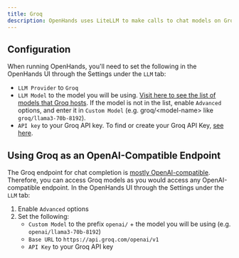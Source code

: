 ```yaml
---
title: Groq
description: OpenHands uses LiteLLM to make calls to chat models on Groq. You can find their documentation on using Groq as a provider [here](https://docs.litellm.ai/docs/providers/groq).
---
```


## Configuration

When running OpenHands, you'll need to set the following in the OpenHands UI through the Settings under the `LLM` tab:
- `LLM Provider` to `Groq`
- `LLM Model` to the model you will be using. [Visit here to see the list of
models that Groq hosts](https://console.groq.com/docs/models). If the model is not in the list, 
enable `Advanced` options, and enter it in `Custom Model` (e.g. groq/&lt;model-name&gt; like `groq/llama3-70b-8192`).
- `API key` to your Groq API key. To find or create your Groq API Key, [see here](https://console.groq.com/keys).

## Using Groq as an OpenAI-Compatible Endpoint

The Groq endpoint for chat completion is [mostly OpenAI-compatible](https://console.groq.com/docs/openai). Therefore, you can access Groq models as you
would access any OpenAI-compatible endpoint. In the OpenHands UI through the Settings under the `LLM` tab:
1. Enable `Advanced` options
2. Set the following:
   - `Custom Model` to the prefix `openai/` + the model you will be using (e.g. `openai/llama3-70b-8192`)
   - `Base URL` to `https://api.groq.com/openai/v1`
   - `API Key` to your Groq API key
